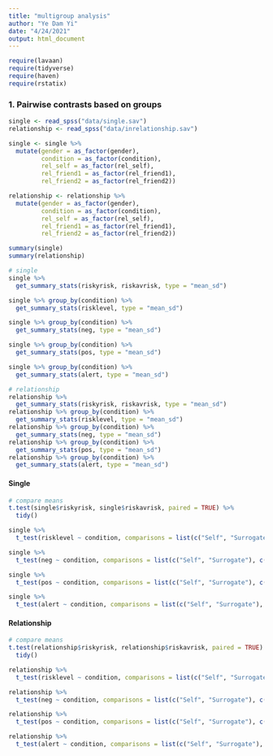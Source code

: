 ```yaml
---
title: "multigroup analysis"
author: "Ye Dam Yi"
date: "4/24/2021"
output: html_document
---
```


```r
require(lavaan)
require(tidyverse)
require(haven)
require(rstatix)
```


### 1. Pairwise contrasts based on groups
```r
single <- read_spss("data/single.sav")
relationship <- read_spss("data/inrelationship.sav")

single <- single %>% 
  mutate(gender = as_factor(gender),
         condition = as_factor(condition),
         rel_self = as_factor(rel_self),
         rel_friend1 = as_factor(rel_friend1),
         rel_friend2 = as_factor(rel_friend2)) 

relationship <- relationship %>% 
  mutate(gender = as_factor(gender),
         condition = as_factor(condition),
         rel_self = as_factor(rel_self),
         rel_friend1 = as_factor(rel_friend1),
         rel_friend2 = as_factor(rel_friend2)) 

```

```r
summary(single)
summary(relationship)

# single
single %>% 
  get_summary_stats(riskyrisk, riskavrisk, type = "mean_sd")

single %>% group_by(condition) %>% 
  get_summary_stats(risklevel, type = "mean_sd")

single %>% group_by(condition) %>% 
  get_summary_stats(neg, type = "mean_sd")

single %>% group_by(condition) %>% 
  get_summary_stats(pos, type = "mean_sd")

single %>% group_by(condition) %>% 
  get_summary_stats(alert, type = "mean_sd")

# relationship
relationship %>% 
  get_summary_stats(riskyrisk, riskavrisk, type = "mean_sd")
relationship %>% group_by(condition) %>% 
  get_summary_stats(risklevel, type = "mean_sd")
relationship %>% group_by(condition) %>% 
  get_summary_stats(neg, type = "mean_sd")
relationship %>% group_by(condition) %>% 
  get_summary_stats(pos, type = "mean_sd")
relationship %>% group_by(condition) %>% 
  get_summary_stats(alert, type = "mean_sd")


```
#### Single
```r

# compare means
t.test(single$riskyrisk, single$riskavrisk, paired = TRUE) %>% 
  tidy()

single %>% 
  t_test(risklevel ~ condition, comparisons = list(c("Self", "Surrogate"), c("Self", "Prediction")), paired = FALSE) 

single %>% 
  t_test(neg ~ condition, comparisons = list(c("Self", "Surrogate"), c("Self", "Prediction")), paired = FALSE) 

single %>% 
  t_test(pos ~ condition, comparisons = list(c("Self", "Surrogate"), c("Self", "Prediction")), paired = FALSE) 

single %>% 
  t_test(alert ~ condition, comparisons = list(c("Self", "Surrogate"), c("Self", "Prediction")), paired = FALSE) 

```

#### Relationship
```r


# compare means
t.test(relationship$riskyrisk, relationship$riskavrisk, paired = TRUE) %>% 
  tidy()

relationship %>% 
  t_test(risklevel ~ condition, comparisons = list(c("Self", "Surrogate"), c("Self", "Prediction")), paired = FALSE) 

relationship %>% 
  t_test(neg ~ condition, comparisons = list(c("Self", "Surrogate"), c("Self", "Prediction")), paired = FALSE) 

relationship %>% 
  t_test(pos ~ condition, comparisons = list(c("Self", "Surrogate"), c("Self", "Prediction")), paired = FALSE) 

relationship %>% 
  t_test(alert ~ condition, comparisons = list(c("Self", "Surrogate"), c("Self", "Prediction")), paired = FALSE) 

```